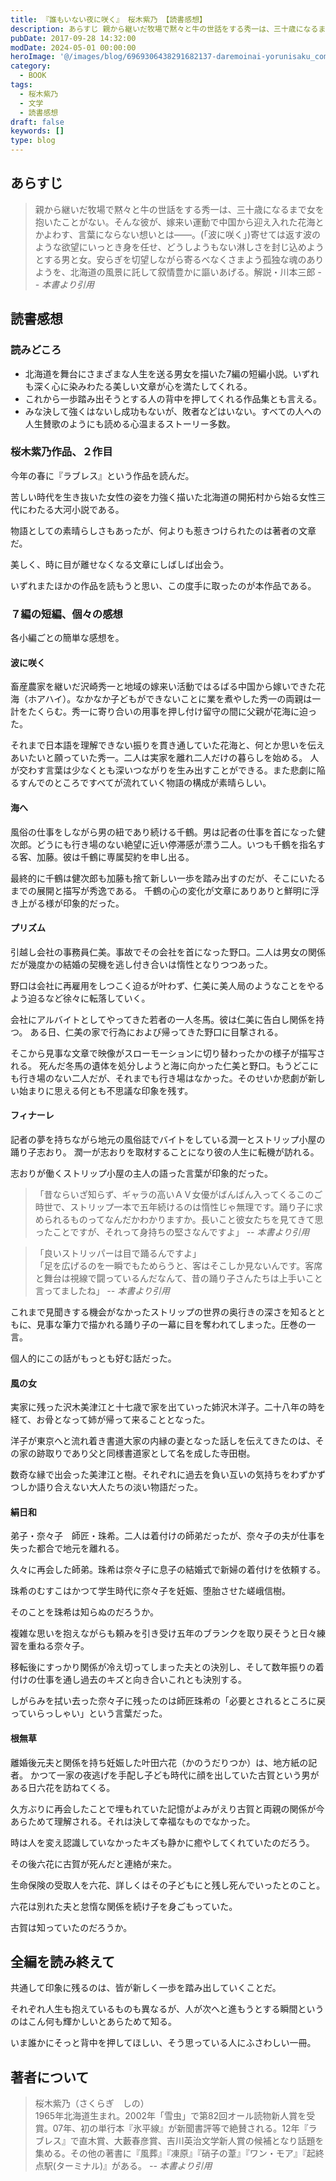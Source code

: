 ```yaml
---
title: 『誰もいない夜に咲く』 桜木紫乃 【読書感想】
description: あらすじ 親から継いだ牧場で黙々と牛の世話をする秀一は、三十歳になるまで女を抱いたことがない。そんな彼が、嫁来い運動で中国から迎え入れた花海とかよわす、言葉にならない想いとは――。(「波に咲く」)寄せては返す波のような欲望にいっとき身を任せ、どうしようもない淋しさを封じ込めようとする男と女。
pubDate: 2017-09-28 14:32:00
modDate: 2024-05-01 00:00:00
heroImage: '@/images/blog/6969306438291682137-daremoinai-yorunisaku_compressed.webp'
category:
  - BOOK
tags:
  - 桜木紫乃
  - 文学
  - 読書感想
draft: false
keywords: []
type: blog
---
```



## あらすじ

> 親から継いだ牧場で黙々と牛の世話をする秀一は、三十歳になるまで女を抱いたことがない。そんな彼が、嫁来い運動で中国から迎え入れた花海とかよわす、言葉にならない想いとは――。(「波に咲く」)寄せては返す波のような欲望にいっとき身を任せ、どうしようもない淋しさを封じ込めようとする男と女。安らぎを切望しながら寄るべなくさまよう孤独な魂のありようを、北海道の風景に託して叙情豊かに謳いあげる。解説・川本三郎 <cite>-- 本書より引用</cite>

## 読書感想

### 読みどころ

- 北海道を舞台にさまざまな人生を送る男女を描いた7編の短編小説。いずれも深く心に染みわたる美しい文章が心を満たしてくれる。
- これから一歩踏み出そうとする人の背中を押してくれる作品集とも言える。
- みな決して強くはないし成功もないが、敗者などはいない。すべての人への人生賛歌のようにも読める心温まるストーリー多数。

### 桜木紫乃作品、２作目

今年の春に『ラブレス』という作品を読んだ。

苦しい時代を生き抜いた女性の姿を力強く描いた北海道の開拓村から始る女性三代にわたる大河小説である。

物語としての素晴らしさもあったが、何よりも惹きつけられたのは著者の文章だ。

美しく、時に目が離せなくなる文章にしばしば出会う。

<BlogCard
  title='『ラブレス』 桜木紫乃 【読書感想・あらすじ】'
  description='あらすじ 謎の位牌を握りしめて、百合江は死の床についていた――。彼女の生涯はまさに波乱万丈だった。道東の開拓村で極貧の家に育ち、中学卒業と同時に奉公に出されるが、やがては旅芸人一座に飛び込んだ。一方、妹の里実は地元に残り、理容師の道を歩み始める……。流転する百合江と堅実な妹の60年に及ぶ絆を軸にして'
  url='https://www.neputa-note.net/2017/05/blog-post/'
  domain='www.neputa-note.net'
/>

いずれまたほかの作品を読もうと思い、この度手に取ったのが本作品である。

### ７編の短編、個々の感想

各小編ごとの簡単な感想を。

#### 波に咲く

畜産農家を継いだ沢崎秀一と地域の嫁来い活動ではるばる中国から嫁いできた花海（ホアハイ）。なかなか子どもができないことに業を煮やした秀一の両親は一計をたくらむ。秀一に寄り合いの用事を押し付け留守の間に父親が花海に迫った。

それまで日本語を理解できない振りを貫き通していた花海と、何とか思いを伝えあいたいと願っていた秀一。二人は実家を離れ二人だけの暮らしを始める。
人が交わす言葉は少なくとも深いつながりを生み出すことができる。また悲劇に陥るすんでのところですべてが流れていく物語の構成が素晴らしい。

#### 海へ

風俗の仕事をしながら男の紐であり続ける千鶴。男は記者の仕事を首になった健次郎。どうにも行き場のない絶望に近い停滞感が漂う二人。いつも千鶴を指名する客、加藤。彼は千鶴に専属契約を申し出る。

最終的に千鶴は健次郎も加藤も捨て新しい一歩を踏み出すのだが、そこにいたるまでの展開と描写が秀逸である。
千鶴の心の変化が文章にありありと鮮明に浮き上がる様が印象的だった。

#### プリズム

引越し会社の事務員仁美。事故でその会社を首になった野口。二人は男女の関係だが幾度かの結婚の契機を逃し付き合いは惰性となりつつあった。

野口は会社に再雇用をしつこく迫るが叶わず、仁美に美人局のようなことをやるよう迫るなど徐々に転落していく。

会社にアルバイトとしてやってきた若者の一人冬馬。彼は仁美に告白し関係を持つ。 ある日、仁美の家で行為におよび帰ってきた野口に目撃される。

そこから見事な文章で映像がスローモーションに切り替わったかの様子が描写される。 死んだ冬馬の遺体を処分しようと海に向かった仁美と野口。もうどこにも行き場のない二人だが、それまでも行き場はなかった。そのせいか悲劇が新しい始まりに思える何とも不思議な印象を残す。

#### フィナーレ

記者の夢を持ちながら地元の風俗誌でバイトをしている潤一とストリップ小屋の踊り子志おり。 潤一が志おりを取材することになり彼の人生に転機が訪れる。

志おりが働くストリップ小屋の主人の語った言葉が印象的だった。

> 「昔ならいざ知らず、ギャラの高いＡＶ女優がばんばん入ってくるこのご時世で、ストリップ一本で五年続けるのは惰性じゃ無理です。踊り子に求められるものってなんだかわかりますか。長いこと彼女たちを見てきて思ったことですが、それって身持ちの堅さなんですよ」 <cite>-- 本書より引用</cite>

> 「良いストリッパーは目で踊るんですよ」<br />
> 「足を広げるのを一瞬でもためらうと、客はそこしか見ないんです。客席と舞台は視線で闘っているんだなんて、昔の踊り子さんたちは上手いこと言ってましたね」 <cite>-- 本書より引用</cite>

これまで見聞きする機会がなかったストリップの世界の奥行きの深さを知るとともに、見事な筆力で描かれる踊り子の一幕に目を奪われてしまった。圧巻の一言。

個人的にこの話がもっとも好む話だった。

#### 風の女

実家に残った沢木美津江と十七歳で家を出ていった姉沢木洋子。二十八年の時を経て、お骨となって姉が帰って来ることとなった。

洋子が東京へと流れ着き書道大家の内縁の妻となった話しを伝えてきたのは、その家の跡取りであり父と同様書道家として名を成した寺田樹。

数奇な縁で出会った美津江と樹。それぞれに過去を負い互いの気持ちをわずかずつしか語り合えない大人たちの淡い物語だった。

#### 絹日和

弟子・奈々子　師匠・珠希。二人は着付けの師弟だったが、奈々子の夫が仕事を失った都合で地元を離れる。

久々に再会した師弟。珠希は奈々子に息子の結婚式で新婦の着付けを依頼する。

珠希のむすこはかつて学生時代に奈々子を妊娠、堕胎させた嵯峨信樹。

そのことを珠希は知らぬのだろうか。

複雑な思いを抱えながらも頼みを引き受け五年のブランクを取り戻そうと日々練習を重ねる奈々子。

移転後にすっかり関係が冷え切ってしまった夫との決別し、そして数年振りの着付けの仕事を通し過去のキズと向き合いこれとも決別する。

しがらみを拭い去った奈々子に残ったのは師匠珠希の「必要とされるところに戻っていらっしゃい」という言葉だった。

#### 根無草

離婚後元夫と関係を持ち妊娠した叶田六花（かのうだりつか）は、地方紙の記者。 かつて一家の夜逃げを手配し子ども時代に顔を出していた古賀という男がある日六花を訪ねてくる。

久方ぶりに再会したことで埋もれていた記憶がよみがえり古賀と両親の関係が今あらためて理解される。それは決して幸福なものでなかった。

時は人を変え認識していなかったキズも静かに癒やしてくれていたのだろう。

その後六花に古賀が死んだと連絡が来た。

生命保険の受取人を六花、詳しくはその子どもにと残し死んでいったとのこと。

六花は別れた夫と怠惰な関係を続け子を身ごもっていた。

古賀は知っていたのだろうか。

## 全編を読み終えて

共通して印象に残るのは、皆が新しく一歩を踏み出していくことだ。

それぞれ人生も抱えているものも異なるが、人が次へと進もうとする瞬間というのはこん何も輝かしいとあらためて知る。

いま誰かにそっと背中を押してほしい、そう思っている人にふさわしい一冊。

<div class='not-prose'>
  <div data-vc_mylinkbox_id='886761029'></div>
</div>

## 著者について

> 桜木紫乃（さくらぎ　しの）<br />
> 1965年北海道生まれ。2002年「雪虫」で第82回オール読物新人賞を受賞。07年、初の単行本『氷平線』が新聞書評等で絶賛される。12年『ラブレス』で直木賞、大藪春彦賞、吉川英治文学新人賞の候補となり話題を集める。その他の著書に『風葬』『凍原』『硝子の葦』『ワン・モア』『起終点駅(ターミナル)』がある。 <cite>-- 本書より引用</cite>
